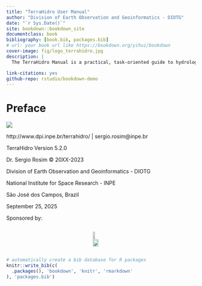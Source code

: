 --- 
title: "TerraHidro User Manual"
author: "Division of Earth Observation and Geoinformatics - DIOTG"
date: "`r Sys.Date()`"
site: bookdown::bookdown_site
documentclass: book
bibliography: [book.bib, packages.bib]
# url: your book url like https://bookdown.org/yihui/bookdown
cover-image: fig/logo_terrahidro.jpg
description: |
  The TerraHidro Manual is a practical, task-oriented guide to hydrological and geomorphometric processing with TerraHidro. It covers setup (Command-Line Interface and QGIS plugin), required data formats, and step-by-step workflows to build a hydrologically conditioned DEM. Each tool includes concise theory, parameters, command examples, and figures, followed by end-to-end examples for flow direction, contributing area, drainage/watershed delineation, and export for GIS.

link-citations: yes
github-repo: rstudio/bookdown-demo
---

# Preface

![](fig/logo_terrahidro.jpg)

http://www.dpi.inpe.br/terrahidro/ | sergio.rosim@inpe.br

TerraHidro Version 5.2.0

Dr. Sergio Rosim © 20XX-2023

Division of Earth Observation and Geoinformatics - DIOTG

National Institute for Space Research - INPE

São José dos Campos, Brazil

September 25, 2025

Sponsored by:

<div style="display:flex; gap:16px; align-items:center; justify-content:center;">
  <img src="fig/Inpelogo.png" style="width:38%; height:auto;">
  <img src="fig/Ana_Logo.png" style="width:58%; height:auto;">
</div>

```{r include=FALSE}
# automatically create a bib database for R packages
knitr::write_bib(c(
  .packages(), 'bookdown', 'knitr', 'rmarkdown'
), 'packages.bib')
```
